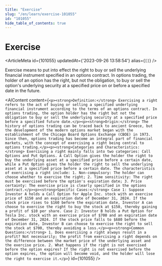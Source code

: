 ```yaml
---
title: "Exercise"
slug: "/en/learn/exercise-101055"
id: "101055"
hide_table_of_contents: true
---
```



# Exercise

<ArticleMeta id={101055} updatedAt={'2023-09-26 13:58:54'} alias={`[]`} />
<div className='border-solid border-b border-t-0 my-4 border-[var(--ifm-color-gray-300)]' />

Exercise means to put into effect the right to buy or sell the underlying financial instrument specified in an options contract. In options trading, the holder of an option has the right, but not the obligation, to buy or sell the option's underlying security at a specified price on or before a specified date in the future.

<AIContent content={`<p><strong>Definition:</strong> Exercising a right refers to the act of buying or selling a specified underlying financial instrument according to the terms of an options contract. In options trading, the option holder has the right but not the obligation to buy or sell the underlying security at a specified price before a specified future date.</p><p><strong>Origin:</strong> The history of options trading can be traced back to ancient Greece, but the development of the modern options market began with the establishment of the Chicago Board Options Exchange (CBOE) in 1973. Since then, options trading has become an integral part of financial markets, with the concept of exercising a right being central to options trading.</p><p><strong>Categories and Characteristics:</strong> Exercising a right mainly falls into two categories: Call Options and Put Options. A Call Option gives the holder the right to buy the underlying asset at a specified price before a certain date, while a Put Option gives the holder the right to sell the underlying asset at a specified price before a certain date. The characteristics of exercising a right include: 1. Non-compulsory: The holder can choose whether to exercise the right; 2. Time sensitivity: The right must be exercised before the option's expiration date; 3. Price certainty: The exercise price is clearly specified in the options contract.</p><p><strong>Specific Cases:</strong> Case 1: Suppose Investor A holds a Call Option for Apple Inc. stock with an exercise price of $150 and an expiration date of December 31, 2024. If the stock price rises to $160 before the expiration date, Investor A can choose to exercise the right to buy the stock at $150, thereby gaining a profit of $10 per share. Case 2: Investor B holds a Put Option for Tesla Inc. stock with an exercise price of $700 and an expiration date of December 31, 2024. If the stock price falls to $680 before the expiration date, Investor B can choose to exercise the right to sell the stock at $700, thereby avoiding a loss.</p><p><strong>Common Questions:</strong> 1. Does exercising a right always result in a profit? Not necessarily; the profit from exercising a right depends on the difference between the market price of the underlying asset and the exercise price. 2. What happens if the right is not exercised before the option expires? If the right is not exercised before the option expires, the option will become void, and the holder will lose the right to exercise it.</p>`} id={101055} />
